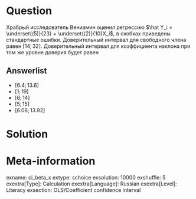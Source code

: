 Question
========
Храбрый исследователь Вениамин оценил регрессию $\hat Y_i = \underset{(5)}{23} + \underset{(2)}{10}X_i$,
в скобках приведены стандартные ошибки.
Доверительный интервал для свободного члена равен $[14; 32]$. 
Доверительный интервал для коэффициента наклона при том же уровне доверия будет равен

Answerlist
----------
* $[6.4; 13.6]$
* $[1; 19]$
* $[6; 14]$
* $[5; 15]$
* $[6.08; 13.92]$


Solution
========


Meta-information
================
exname: ci_beta_x
extype: schoice
exsolution: 10000
exshuffle: 5
exextra[Type]: Calculation
exextra[Language]: Russian
exextra[Level]: Literacy
exsection: OLS/Coefficient confidence interval